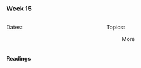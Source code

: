 ### Week 15

::: columns
::: {.column width="50%"}

Dates:

:   
:::

::: {.column width="50%"}

Topics:

:   More
:::
:::

#### Readings
